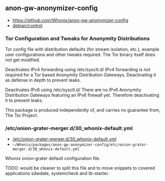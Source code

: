 == anon-gw-anonymizer-config ==

* https://github.com/Whonix/anon-gw-anonymizer-config
* [https://github.com/Whonix/anon-gw-anonymizer-config/blob/master/debian/control debian/control]
===  Tor Configuration and Tweaks for Anonymity Distributions ===

Tor config file with distribution defaults (for stream isolation, etc.),
example user configurations and other tweaks required. The Tor binary
itself does not get modified.

Deactivates IPv4 forwarding using /etc/sysctl.d/
IPv4 forwarding is not required for a Tor based Anonymity Distribution
Gateways. Deactivating it as defense in depth to prevent leaks.

Deactivates IPv6 using /etc/sysctl.d/
There are no IPv6 Anonymity Distribution Gateways featuring an IPv6 firewall
yet. Therefore deactivating it to prevent leaks.

This package is produced independently of, and carries no guarantee from,
The Tor Project.
=== /etc/onion-grater-merger.d/30_whonix-default.yml ===

* [https://github.com/Whonix/anon-gw-anonymizer-config/blob/master/etc/onion-grater-merger.d/30_whonix-default.yml /etc/onion-grater-merger.d/30_whonix-default.yml]
* <code>~/Whonix/packages/anon-gw-anonymizer-config/etc/onion-grater-merger.d/30_whonix-default.yml</code>

Whonix onion-grater default configuration file.

TODO: would be cleaner to split this file and to move snippets to covered
applications sdwdate, systemcheck and tb-starter.
